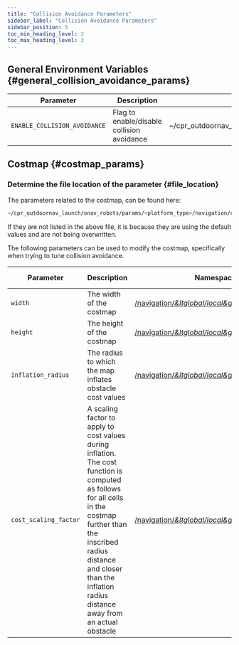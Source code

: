 ```yaml
---
title: "Collision Avoidance Parameters"
sidebar_label: "Collision Avoidance Parameters"
sidebar_position: 5
toc_min_heading_level: 2
toc_max_heading_level: 3
---
```


## General Environment Variables {#general_collision_avoidance_params}

| Parameter | Description | File | Default |
|-----------|-------------|------|---------|
| `ENABLE_COLLISION_AVOIDANCE` | Flag to enable/disable collision avoidance | ~/cpr_outdoornav_launch/outdoornav_tuning.env | false |


## Costmap {#costmap_params}

### Determine the file location of the parameter {#file_location}

The parameters related to the costmap, can be found here:

``` bash
~/cpr_outdoornav_launch/onav_robots/params/<platform_type>/navigation/costmap_<global/local>.yaml
```

If they are not listed in the above file, it is because they are using the default values and are not being overwritten.


The following parameters can be used to modify the costmap, specifically when trying to tune
collision avoidance.

| Parameter | Description | Namespace | SI Units |
|-----------|-------------|-----------|:--------:|
| `width` | The width of the costmap | [/navigation/*&ltglobal/local&gt*_costmap](#file_location) | **m** |
| `height` | The height of the costmap | [/navigation/*&ltglobal/local&gt*_costmap](#file_location) | **m** |
| `inflation_radius` | The radius to which the map inflates obstacle cost values | [/navigation/*&ltglobal/local&gt*_costmap/inflation](#file_location) | **m** |
| `cost_scaling_factor` | A scaling factor to apply to cost values during inflation. The cost function is computed as follows for all cells in the costmap further than the inscribed radius distance and closer than the inflation radius distance away from an actual obstacle | [/navigation/*&ltglobal/local&gt*_costmap/inflation](#file_location) | - |
